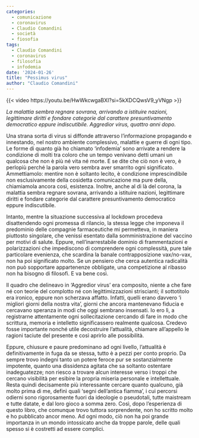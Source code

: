 ```yaml
---
categories:
  - comunicazione
  - coronavirus
  - Claudio Comandini
  - società
  - fiosofia
tags:
  - Claudio Comandini
  - coronavirus
  - filosofia
  - infodemia
date: '2024-01-26'
title: "Pessimus virus"
author: "Claudio Comandini"
---
```


{{< video https://youtu.be/HwWkcwgaBXI?si=5kXDCQwsV9_yVNgp >}}

*La malattia sembra regnare sovrana, arrivando a istituire nazioni, legittimare diritti e fondare categorie dal carattere presuntivamento democratico eppure indiscutibile. Aggredior virus, quattro anni dopo.*

Una strana sorta di virus si diffonde attraverso l'informazione propagando e innestando, nel nostro ambiente complessivo, malattie e guerre di ogni tipo. Le forme di quanto già ho chiamato 'infodemia' sono arrivate a rendere la condizione di molti tra coloro che un tempo venivano detti umani un qualcosa che non è più né vita né morte. E se dite che ciò non è vero, è perlopiù perché la parola vero sembra aver smarrito ogni significato. Ammettiamolo: mentire non è soltanto lecito, è condizione imprescindibile non esclusivamente della cosidetta comunicazione ma pure della, chiamiamola ancora così, esistenza. Inoltre, anche al di là del corona, la malattia sembra regnare sovrana, arrivando a istituire nazioni, legittimare diritti e fondare categorie dal carattere presuntivamento democratico eppure indiscutibile.

Intanto, mentre la situazione successiva al lockdown procedeva disattendendo ogni promessa di rilancio, la stessa legge che imponeva il predominio delle compagnie farmaceutiche mi permetteva, in maniera piuttosto singolare, che venissi esentato dalla somministrazione del vaccino per motivi di salute. Eppure, nell'inarrestabile dominio di frammentazioni e polarizzazioni che impediscono di comprendere ogni complessità, pure tale particolare evenienza, che scardina la banale contrapposizione vax/no-vax, non ha poi significato molto. Se un pensiero che cerca autentica radicalità non può sopportare appartenenze obbligate, una competizione al ribasso non ha bisogno di filosofi. E va bene così.

Il quadro che delineavo in 'Aggredior virus' era composito, niente a che fare né con teorie del complotto né con legittimizzazioni striscianti; il sottotitolo era ironico, eppure non scherzava affatto. Infatti, quelli erano davvero 'i migliori giorni della nostra vita', giorni che ancora mantenevano fiducia e cercavano speranza in modi che oggi sembrano insensati. Io ero lì, a registrarne attentamente ogni sollecitazione cercando di fare in modo che scrittura, memoria e intelletto significassero realmente qualcosa. Credevo fosse importante nonché utile decostruire l'attualità, chiamare all'appello le ragioni taciute del presente e così aprirlo alle possibilità.

Eppure, chiusure e paure predominano ad ogni livello, l'attualità è definitivamente in fuga da se stessa, tutto è a pezzi per conto proprio. Da sempre trovo indegni tanto un potere feroce pur se sostanzialmente impotente, quanto una dissidenza agitata che sa soltanto ostentare inadeguatezze; non riesco a trovare alcun interesse verso i troppi che cercano visibilità per esibire la propria miseria personale e intellettuale. Resta quindi decisamente più interessante cercare quanto qualcuno, già molto prima di me, definì quali 'segni dell'antica fiamma', i cui percorsi odierni sono rigorosamente fuori da ideologie o pseudotali, tutte maistream e tutte datate, e dal loro gioco a somma zero. Così, dopo l'esperienza di questo libro, che comunque trovo tuttora sorprendente, non ho scritto molto e ho pubblicato ancor meno. Ad ogni modo, ciò non ha poi grande importanza in un mondo intossicato anche da troppe parole, delle quali spesso si è costretti ad essere complici.
